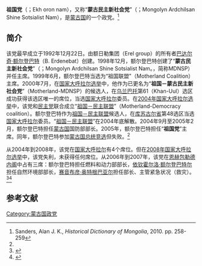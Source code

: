 '''祖国党'''（{{lang-mn|Эх орон нам}}；Ekh oron nam），又称“'''蒙古民主新社会党'''”（{{lang-mn|Монголын Ардчилсан Шинэ Социалист Нам}}；Mongolyn Ardchilsan Shine Sotsialist Nam），是[[蒙古国|蒙古国]]的一个政党。<ref name=san>Sanders, Alan J. K., ''Historical Dictionary of Mongolia'', 2010. pp. 258-259</ref>

==简介==
该党最早成立于1992年12月22日。由额日勒集团（Erel group）的所有者[[巴达尔奇·额尔登巴特|巴达尔奇·额尔登巴特]]（B. Erdenebat）创建。1998年12月，额尔登巴特创建了“'''蒙古民主新社会党'''”（{{lang-mn|Монголын Ардчилсан Шинэ Социалист Нам}}；Mongolyn Ardchilsan Shine Sotsialist Nam。{{lang-en|Mongolian Democratic New Socialist Party}}，简称MDNSP）并任主席。1999年6月，额尔登巴特当选为“祖国联盟”（Motherland Coalition）主席。2000年7月，在[[2000年国家大呼拉尔选举|国家大呼拉尔选举]]中，他作为已更名为“'''祖国－蒙古民主新社会党'''”（Motherland-MDNSP）的候选人，在[[乌兰巴托|乌兰巴托]]第61（Khan-Uul）选区成功获得该选区唯一的席位，当选[[国家大呼拉尔|国家大呼拉尔]]委员。在[[2004年国家大呼拉尔选举|2004年国家大呼拉尔选举]]中，该党和[[民主党_(蒙古国)|民主党]]联合成立“[[祖国－民主联盟|祖国－民主联盟]]”（Motherland-Democracy coalition）。额尔登巴特作为[[祖国－民主联盟|祖国－民主联盟]]候选人，在[[库苏古尔省|库苏古尔省]]第48选区当选[[国家大呼拉尔|国家大呼拉尔]]委员。“[[祖国－民主联盟|祖国－民主联盟]]”在2004年底解散。2004年9月至2005年2月，额尔登巴特担任[[蒙古国|蒙古国]]国防部部长。2005年，额尔登巴特担任“'''祖国党'''”主席。同年，额尔登巴特参加[[2005年蒙古国总统选举|蒙古国总统竞选]]但失败。<ref name=san/>

从2004年到2008年，该党在[[国家大呼拉尔|国家大呼拉尔]]有4个席位。但在[[2008年国家大呼拉尔选举|2008年国家大呼拉尔选举]]中，该党失利，未获得任何席位。从2006年到2007年，该党在[[恩赫包勒德内阁|恩赫包勒德内阁]]中占有三席：额尔登巴特担任燃料和动力部部长，[[依钦霍尔洛·额尔登巴特尔|依钦霍尔洛·额尔登巴特尔]]担任自然环境部部长，[[赛音布彦·奥特根巴亚尔|赛音布彦·奥特根巴亚尔]]担任部长、主管紧急状况（救灾）。<ref>{{Cite web |url=http://cpc.people.com.cn/GB/67481/94137/124217/7377163.html |title=蒙古国概况，中国共产党新闻网，2008年06月13日 |access-date=2014年5月15日 |archive-date=2016年3月4日 |archive-url=https://web.archive.org/web/20160304090413/http://cpc.people.com.cn/GB/67481/94137/124217/7377163.html |dead-url=no }}</ref><ref>{{Cite web |url=http://www.chinajilin.com.cn/zhuanti/content/2007-08/28/content_915377.htm |title=蒙古国，第三届中国吉林·东北亚投资贸易博览会，2007年08月28日 |accessdate=2014年5月15日 |archive-date=2012年12月21日 |archive-url=https://web.archive.org/web/20121221172758/http://www.chinajilin.com.cn/zhuanti/content/2007-08/28/content_915377.htm |dead-url=yes }}</ref>

==参考文献==
{{reflist}}

{{蒙古国政党}}
[[Category:蒙古国政党|Category:蒙古国政党]]
